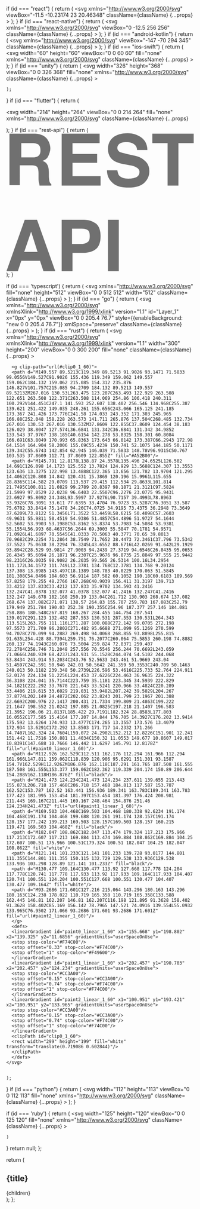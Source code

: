   if (id === "react") {
    return (
      <svg
        xmlns="http://www.w3.org/2000/svg"
        viewBox="-11.5 -10.23174 23 20.46348"
        className={className}
        {...props}
      >
        <title>React Logo</title>
        <circle cx="0" cy="0" r="2.05" fill="#61dafb" />
        <g stroke="#61dafb" strokeWidth="1" fill="none">
          <ellipse rx="11" ry="4.2" />
          <ellipse rx="11" ry="4.2" transform="rotate(60)" />
          <ellipse rx="11" ry="4.2" transform="rotate(120)" />
        </g>
      </svg>
    );
  }
  if (id === "react-native") {
    return (
      <svg
        xmlns="http://www.w3.org/2000/svg"
        viewBox="0 -12.5 256 256"
        className={className}
        {...props}
      >
        <title>React Native Logo</title>
        <path fill="#4e4e4e" d="M121.309004,84.6732585 C123.402504,81.5874152 125.694292,81.1950171 127.553451,81.1950171 C129.41261,81.1950171 132.509843,81.5874152 134.604162,84.6732585 C151.106348,107.339593 178.345607,152.492 198.439108,185.798721 C211.542532,207.519499 221.6069,224.201947 223.671721,226.324944 C231.422996,234.294992 242.053551,229.327949 248.230809,220.287799 C254.312201,211.387762 256.000111,205.138399 256.000111,198.471155 C256.000111,193.930186 167.895315,30.0714244 159.022317,16.4322117 C150.48936,3.31359639 147.710044,0 133.105527,0 L122.176721,0 C107.615631,0 105.511479,3.31359639 96.9777022,16.4322117 C88.1055238,30.0714244 0.0001105152,193.930186 0.0001105152,198.471155 C0.0001105152,205.138399 1.68839227,211.387762 7.76991495,220.287799 C13.9471241,229.327949 24.5775965,234.294992 32.3286259,226.324944 C34.3936934,224.201947 44.4580605,207.519499 57.5616485,185.798721 C77.654822,152.492 104.806818,107.339593 121.309004,84.6732585 Z" />
      </svg>
    );
  }
  if (id === "android-kotlin") {
    return (
      <svg
        xmlns="http://www.w3.org/2000/svg"
        viewBox="-147 -70 294 345"
        className={className}
        {...props}
      >
        <title>Android Kotlin Logo</title>
        <g fill="#a4c639">
          <use stroke="#FFF" strokeWidth="14.4" xlinkHref="#b" />
          <use xlinkHref="#a" transform="scale(-1,1)" />
          <g id="a" stroke="#FFF" strokeWidth="7.2">
            <rect rx="6.5" transform="rotate(29)" height="86" width="13" y="-86" x="14" />
            <rect id="c" rx="24" height="133" width="48" y="41" x="-143" />
            <use y="97" x="85" xlinkHref="#c" />
          </g>
          <g id="b">
            <ellipse cy="41" rx="91" ry="84" />
            <rect rx="22" height="182" width="182" y="20" x="-91" />
          </g>
        </g>
        <g stroke="#FFF" strokeWidth="7.2" fill="#FFF">
          <path d="m-95 44.5h190" />
          <circle cx="-42" r="4" />
          <circle cx="42" r="4" />
        </g>
      </svg>
    );
  }
  if (id === "ios-swift") {
    return (
      <svg
        width="60"
        height="60"
        viewBox="0 0 60 60"
        fill="none"
        xmlns="http://www.w3.org/2000/svg"
        className={className}
        {...props}
      >
        <title>iOS Swift Logo</title>
        <path d="M59.3867 16.4501C59.3832 15.8528 59.3766 15.2558 59.3601 14.6578C59.3253 13.357 59.2484 12.0444 59.0172 10.7575C58.7826 9.4506 58.3991 8.2354 57.7947 7.0482C57.2014 5.8823 56.4258 4.8154 55.5006 3.8902C54.5756 2.965 53.5087 2.1895 52.3423 1.5959C51.1561 0.9922 49.9407 0.6088 48.635 0.3742C47.3474 0.1423 46.0348 0.0659 44.733 0.0307C44.1353 0.0145 43.5382 0.0077 42.9407 0.004C42.2315 0 41.5218 0 40.8128 0H25.0912H18.5781C17.8684 0 17.1595 0 16.4505 0.0041C15.8528 0.0078 15.255 0.0146 14.6582 0.0308C14.3328 0.0396 14.0067 0.051 13.6804 0.0667C12.7016 0.1139 11.7213 0.2004 10.7561 0.3743C9.77684 0.5503 8.84824 0.8099 7.94484 1.1834C7.64374 1.3078 7.34534 1.445 7.04874 1.5959C6.17394 2.0411 5.35494 2.5886 4.61004 3.2248C4.36174 3.4369 4.12164 3.6588 3.89044 3.8901C2.96504 4.8153 2.18944 5.8822 1.59614 7.0481C0.991738 8.2353 0.608738 9.4505 0.373938 10.7574C0.142938 12.0443 0.0661381 13.3569 0.0311381 14.6577C0.0147381 15.2557 0.00783811 15.8527 0.00393811 16.45C-0.000561889 17.1594 3.81111e-05 17.8689 3.81111e-05 18.5781V28.26V40.8125C3.81111e-05 41.5224 -0.000661889 42.2312 0.00393811 42.9411C0.00783811 43.5384 0.0147381 44.1354 0.0311381 44.7324C0.0661381 46.0339 0.142838 47.3468 0.373938 48.6331C0.608738 49.9396 0.991738 51.1559 1.59614 52.3428C2.18944 53.509 2.96504 54.5756 3.89044 55.5004C4.81514 56.426 5.88234 57.2014 7.04884 57.7954C8.23514 58.3992 9.45044 58.7821 10.7564 59.0167C12.0432 59.2483 13.3568 59.3253 14.6583 59.3601C15.2551 59.376 15.8529 59.3831 16.4506 59.3865C17.1596 59.3916 17.8685 59.3909 18.5782 59.3909H40.8128C41.5218 59.3909 42.2315 59.3916 42.9406 59.3865C43.5381 59.3831 44.1352 59.376 44.7329 59.3601C46.0347 59.3253 47.3473 59.2482 48.6349 59.0167C49.9406 58.7821 51.156 58.3991 52.3422 57.7954C53.5086 57.2015 54.5755 56.426 55.5005 55.5004C56.4257 54.5755 57.2014 53.509 57.7946 52.3428C58.399 51.1559 58.7825 49.9397 59.0171 48.6331C59.2483 47.3468 59.3252 46.0339 59.36 44.7324C59.3764 44.1354 59.383 43.5385 59.3866 42.9411C59.3912 42.2312 59.3908 41.5224 59.3908 40.8125V18.5781C59.3909 17.8689 59.3912 17.1594 59.3867 16.4501Z" fill="#F05138" />
        <path d="M47.0605 36.6607C47.0591 36.6589 47.0578 36.6576 47.0563 36.6559C47.122 36.4323 47.1898 36.2101 47.2473 35.9809C49.7123 26.16 43.6962 14.549 33.5157 8.43555C37.977 14.4834 39.9496 21.8088 38.197 28.215C38.0407 28.7864 37.8528 29.3348 37.6451 29.8678C37.4197 29.7197 37.1357 29.5516 36.7543 29.3413C36.7543 29.3413 26.6274 23.0886 15.6515 12.0291C15.3635 11.7388 21.5043 20.8061 28.4734 28.169C25.19 26.3263 16.0396 19.6686 10.2468 14.3667C10.9585 15.5536 11.805 16.6965 12.7355 17.7968C17.573 23.9317 23.8817 31.5012 31.4398 37.3137C26.1294 40.5635 18.6257 40.8162 11.1546 37.3171C9.30673 36.4511 7.56953 35.4062 5.96143 34.219C9.12393 39.2775 13.9946 43.6419 19.9227 46.1898C26.9922 49.2279 34.0223 49.0219 39.2583 46.2396L39.2542 46.2456C39.2781 46.2305 39.3085 46.214 39.3333 46.1987C39.5483 46.0831 39.7617 45.9654 39.9704 45.8411C42.4861 44.5353 47.4551 43.2105 50.1222 48.3999C50.7754 49.6699 52.1634 42.9395 47.0605 36.6607Z" fill="white" />
      </svg>
    );
  }
  if (id === "unity") {
    return (
      <svg
        width="326"
        height="368"
        viewBox="0 0 326 368"
        fill="none"
        xmlns="http://www.w3.org/2000/svg"
        className={className}
        {...props}
      >
        <title>Unity Logo</title>
        <path d="M325.729 258.325V86.6778L177.07 0.854004V66.7544L235.308 100.471C237.607 102.003 237.607 105.069 235.308 105.835L166.342 145.682C164.043 147.214 161.744 146.448 160.212 145.682L91.2463 105.835C88.9475 105.069 88.9475 101.237 91.2463 100.471L149.484 66.7544V0.854004L0.0585938 86.6778V258.325L56.7636 225.375V157.942C56.7636 155.643 59.8287 154.111 61.3613 154.877L130.327 194.724C132.626 196.256 133.392 197.789 133.392 200.088V279.781C133.392 282.08 130.327 283.613 128.794 282.846L70.5567 249.13L13.8517 282.08L162.511 368.67L311.17 282.846L254.465 249.896L196.227 283.613C193.928 285.145 191.629 283.613 191.629 280.547V200.854C191.629 198.555 193.162 196.256 194.695 195.49L263.66 155.643C265.959 154.111 268.258 155.643 268.258 158.708V226.141L325.729 258.325Z" fill="#4C4C4C" />
        <path d="M162.511 368.67L311.17 282.846L254.465 249.896L196.227 283.613C193.928 285.145 191.629 283.613 191.629 280.547V200.854C191.629 198.555 193.162 196.256 194.695 195.49L263.66 155.643C265.959 154.111 268.258 155.643 268.258 158.708V226.141L324.963 259.092V86.6777L162.511 180.931L162.511 368.67Z" fill="black" />
        <path d="M177.07 0.854004V66.7544L235.308 100.471C237.607 102.003 237.607 105.069 235.308 105.835L166.342 145.682C164.043 147.214 161.744 146.448 160.212 145.682L91.2463 105.835C88.9475 105.069 88.9475 101.237 91.2463 100.471L149.484 66.7544V0.854004L0.0585938 86.6778L162.511 180.931L324.963 86.6777L177.07 0.854004Z" fill="#808080" />
        <path d="M129.561 283.613L71.323 249.896L14.618 282.846L163.277 368.67V180.931L0.0585938 86.6778V258.325L56.7636 225.375V157.942C56.7636 155.643 59.8287 154.111 61.3613 154.877L130.327 194.724C132.626 196.256 133.392 197.789 133.392 200.088V279.781C134.158 282.846 131.859 285.145 129.561 283.613Z" fill="#4C4C4C" />
      </svg>

    );

}
if (id === "flutter") {
return (

<svg
  width="214"
  height="264"
  viewBox="0 0 214 264"
  fill="none"
  xmlns="http://www.w3.org/2000/svg"
  className={className}
  {...props}
>
  <title>Flutter Logo</title>
  <path
    d="M132.28 0.0900002L213.95 0L76.9301 136.95L41.2201 172.46L0.590088 131.78L132.28 0.0900002ZM131.52 122.37C132.58 120.97 134.53 121.66 136.01 121.48L213.88 121.5L142.91 192.4L102.07 151.81L131.52 122.37Z"
    fill="#44D1FD"
  />
  <path
    d="M61.3601 192.47L102.07 151.81L142.91 192.4L143.08 192.58L102.08 233.2L61.3601 192.47Z"
    fill="#1FBCFD"
  />
  <path
    d="M102.08 233.2L143.08 192.58L213.91 263.48C187.23 263.54 160.56 263.46 133.89 263.52C132.37 263.86 131.43 262.47 130.46 261.61L102.08 233.2Z"
    fill="#08589C"
  />
</svg>
); }
if (id === "rest-api") {
    return (
      <svg
        width="609"
        height="447"
        viewBox="0 0 609 447"
        fill="none"
        xmlns="http://www.w3.org/2000/svg"
        className={className}
        {...props}
      >
        <title>Rest API Logo</title>
        <path d="M47.2 104.2H80.8C90.4 104.2 96.8 105.8 100 109C103.2 112.2 104.8 120.2 104.8 129.8V145.8C104.8 150.6 104.8 155.4 106.4 160.2C106.4 161.8 108 165 108 169.8H146.4V165C143.2 163.4 141.6 160.2 140 155.4C140 152.2 138.4 147.4 138.4 139.4V128.2C138.4 117 136.8 107.4 133.6 102.6C130.4 96.2002 125.6 93.0002 117.6 89.8002C127.2 86.6002 133.6 81.8002 136.8 73.8002C140 65.8002 143.2 57.8002 143.2 49.8002C143.2 43.4002 141.6 37.0002 140 32.2002C138.4 27.4002 135.2 22.6002 132 17.8002C127.2 13.0002 122.4 8.20019 116 6.60019C109.6 3.40019 101.6 1.80017 90.4 1.80017H10.4V168.2H44V104.2H47.2ZM47.2 32.2002H85.6001C92.0001 32.2002 98.4001 33.8002 101.6 35.4002C108 38.6002 111.2 45.0002 111.2 56.2002C111.2 65.8002 108 72.2002 101.6 75.4002C98.4001 77.0002 92.0001 78.6002 85.6001 78.6002H48.8V32.2002H47.2ZM215.2 96.2002H295.2V67.4002H215.2V32.2002H303.2V1.80017H180V169.8H306.4V139.4H215.2V96.2002ZM420 73.8002L391.2 67.4002C380 64.2002 372 62.6002 368.8 61.0002C364 57.8002 360.8 53.0002 360.8 48.2002C360.8 41.8002 364 37.0002 368.8 33.8002C373.6 30.6002 381.6 29.0002 391.2 29.0002C399.2 29.0002 405.6 30.6002 412 33.8002C420 38.6002 424.8 45.0002 424.8 54.6002H458.4C458.4 37.0002 450.4 22.6002 439.2 14.6002C426.4 5.00019 412 0.200195 394.4 0.200195C373.6 0.200195 357.6 5.00019 346.4 14.6002C335.2 24.2002 330.4 37.0002 330.4 51.4002C330.4 67.4002 336.8 80.2002 348 88.2002C354.4 93.0002 367.2 97.8002 384.8 101L402.4 104.2C413.6 105.8 420 109 424.8 112.2C429.6 115.4 432.8 120.2 432.8 125C432.8 134.6 428 141 418.4 144.2C413.6 145.8 405.6 147.4 397.6 147.4C383.2 147.4 373.6 144.2 367.2 137.8C364 134.6 362.4 128.2 360.8 120.2H327.2C327.2 137.8 333.6 150.6 346.4 161.8C359.2 173 376.8 176.2 397.6 176.2C418.4 176.2 436 171.4 447.2 161.8C458.4 152.2 464.8 139.4 464.8 123.4C464.8 109 460 97.8002 450.4 89.8002C442.4 81.8002 432.8 77.0002 420 73.8002ZM474.4 32.2002H524V169.8H559.2V32.2002H608.8V1.80017H474.4V32.2002ZM60 280.2L0.800049 446.6H37.6001L48.8 413H109.6L120.8 446.6H159.2L100 280.2H60ZM58.4 384.2L80.8 318.6L101.6 384.2H58.4ZM252 280.2H180V446.6H215.2V387.4H250.4C268 387.4 282.4 382.6 292 374.6C301.6 366.6 306.4 352.2 306.4 333C306.4 315.4 301.6 301 292 293C280.8 285 268 280.2 252 280.2ZM264.8 352.2C260 355.4 253.6 358.6 245.6 358.6H213.6V309H245.6C253.6 309 260 310.6 264.8 313.8C269.6 317 271.2 323.4 271.2 333C271.2 342.6 269.6 349 264.8 352.2ZM330.4 280.2H365.6V446.6H330.4V280.2Z" fill="#707070" />
      </svg>
    );
  }

  if (id === 'typescript') {
      return (
          <svg 
              xmlns="http://www.w3.org/2000/svg" 
              fill="none" 
              height="512" 
              viewBox="0 0 512 512" 
              width="512"
              className={className}
              {...props}
              >
          <rect fill="#3178c6" height="512" rx="50" width="512"/>
          <rect fill="#3178c6" height="512" rx="50" width="512"/>
          <path clip-rule="evenodd" d="m316.939 407.424v50.061c8.138 4.172 17.763 7.3 28.875 9.386s22.823 3.129 35.135 3.129c11.999 0 23.397-1.147 34.196-3.442 10.799-2.294 20.268-6.075 28.406-11.342 8.138-5.266 14.581-12.15 19.328-20.65s7.121-19.007 7.121-31.522c0-9.074-1.356-17.026-4.069-23.857s-6.625-12.906-11.738-18.225c-5.112-5.319-11.242-10.091-18.389-14.315s-15.207-8.213-24.18-11.967c-6.573-2.712-12.468-5.345-17.685-7.9-5.217-2.556-9.651-5.163-13.303-7.822-3.652-2.66-6.469-5.476-8.451-8.448-1.982-2.973-2.974-6.336-2.974-10.091 0-3.441.887-6.544 2.661-9.308s4.278-5.136 7.512-7.118c3.235-1.981 7.199-3.52 11.894-4.615 4.696-1.095 9.912-1.642 15.651-1.642 4.173 0 8.581.313 13.224.938 4.643.626 9.312 1.591 14.008 2.894 4.695 1.304 9.259 2.947 13.694 4.928 4.434 1.982 8.529 4.276 12.285 6.884v-46.776c-7.616-2.92-15.937-5.084-24.962-6.492s-19.381-2.112-31.066-2.112c-11.895 0-23.163 1.278-33.805 3.833s-20.006 6.544-28.093 11.967c-8.086 5.424-14.476 12.333-19.171 20.729-4.695 8.395-7.043 18.433-7.043 30.114 0 14.914 4.304 27.638 12.912 38.172 8.607 10.533 21.675 19.45 39.204 26.751 6.886 2.816 13.303 5.579 19.25 8.291s11.086 5.528 15.415 8.448c4.33 2.92 7.747 6.101 10.252 9.543 2.504 3.441 3.756 7.352 3.756 11.733 0 3.233-.783 6.231-2.348 8.995s-3.939 5.162-7.121 7.196-7.147 3.624-11.894 4.771c-4.748 1.148-10.303 1.721-16.668 1.721-10.851 0-21.597-1.903-32.24-5.71-10.642-3.806-20.502-9.516-29.579-17.13zm-84.159-123.342h64.22v-41.082h-179v41.082h63.906v182.918h50.874z" fill="#fff" fill-rule="evenodd"/>
          </svg>
      );
  }
  if (id === "go") {
    return (
      <svg
        xmlns="http://www.w3.org/2000/svg"
        xmlnsXlink="http://www.w3.org/1999/xlink"
        version="1.1"
        id="Layer_1"
        x="0px"
        y="0px"
        viewBox="0 0 205.4 76.7"
        style={{enableBackground: "new 0 0 205.4 76.7"}}
        xmlSpace="preserve"
        className={className}
        {...props}
      >
        <title>Go Logo</title>
        <style type="text/css">{`.st0{fill:#00ACD7;}`}</style>
        <g>
          <g>
            <g>
              <g>
                <path className="st0" d="M15.5,23.2c-0.4,0-0.5-0.2-0.3-0.5l2.1-2.7c0.2-0.3,0.7-0.5,1.1-0.5h35.7c0.4,0,0.5,0.3,0.3,0.6l-1.7,2.6      c-0.2,0.3-0.7,0.6-1,0.6L15.5,23.2z"/>
              </g>
            </g>
          </g>
        </g>
        <g>
          <g>
            <g>
              <g>
                <path className="st0" d="M0.4,32.4c-0.4,0-0.5-0.2-0.3-0.5l2.1-2.7c0.2-0.3,0.7-0.5,1.1-0.5h45.6c0.4,0,0.6,0.3,0.5,0.6l-0.8,2.4      c-0.1,0.4-0.5,0.6-0.9,0.6L0.4,32.4z"/>
              </g>
            </g>
          </g>
        </g>
        <g>
          <g>
            <g>
              <g>
                <path className="st0" d="M24.6,41.6c-0.4,0-0.5-0.3-0.3-0.6l1.4-2.5c0.2-0.3,0.6-0.6,1-0.6h20c0.4,0,0.6,0.3,0.6,0.7L47.1,41      c0,0.4-0.4,0.7-0.7,0.7L24.6,41.6z"/>
              </g>
            </g>
          </g>
        </g>
        <g>
          <g id="CXHf1q_3_">
            <g>
              <g>
                <path className="st0" d="M128.4,21.4c-6.3,1.6-10.6,2.8-16.8,4.4c-1.5,0.4-1.6,0.5-2.9-1c-1.5-1.7-2.6-2.8-4.7-3.8       c-6.3-3.1-12.4-2.2-18.1,1.5c-6.8,4.4-10.3,10.9-10.2,19c0.1,8,5.6,14.6,13.5,15.7c6.8,0.9,12.5-1.5,17-6.6       c0.9-1.1,1.7-2.3,2.7-3.7c-3.6,0-8.1,0-19.3,0c-2.1,0-2.6-1.3-1.9-3c1.3-3.1,3.7-8.3,5.1-10.9c0.3-0.6,1-1.6,2.5-1.6       c5.1,0,23.9,0,36.4,0c-0.2,2.7-0.2,5.4-0.6,8.1c-1.1,7.2-3.8,13.8-8.2,19.6c-7.2,9.5-16.6,15.4-28.5,17       c-9.8,1.3-18.9-0.6-26.9-6.6c-7.4-5.6-11.6-13-12.7-22.2c-1.3-10.9,1.9-20.7,8.5-29.3c7.1-9.3,16.5-15.2,28-17.3       c9.4-1.7,18.4-0.6,26.5,4.9c5.3,3.5,9.1,8.3,11.6,14.1C130,20.6,129.6,21.1,128.4,21.4z"/>
              </g>
              <g>
                <path className="st0" d="M161.5,76.7c-9.1-0.2-17.4-2.8-24.4-8.8c-5.9-5.1-9.6-11.6-10.8-19.3c-1.8-11.3,1.3-21.3,8.1-30.2       c7.3-9.6,16.1-14.6,28-16.7c10.2-1.8,19.8-0.8,28.5,5.1c7.9,5.4,12.8,12.7,14.1,22.3c1.7,13.5-2.2,24.5-11.5,33.9       c-6.6,6.7-14.7,10.9-24,12.8C166.8,76.3,164.1,76.4,161.5,76.7z M185.3,36.3c-0.1-1.3-0.1-2.3-0.3-3.3       c-1.8-9.9-10.9-15.5-20.4-13.3c-9.3,2.1-15.3,8-17.5,17.4c-1.8,7.8,2,15.7,9.2,18.9c5.5,2.4,11,2.1,16.3-0.6       C180.5,51.3,184.8,44.9,185.3,36.3z"/>
              </g>
            </g>
          </g>
        </g>
      </svg>
    );
  }
  if (id === "rust") {
    return (
      <svg
        xmlns="http://www.w3.org/2000/svg"
        xmlnsXlink="http://www.w3.org/1999/xlink"
        version="1.1"
width="300" height="200" viewBox="0 0 300 200" fill="none"
        className={className}
        {...props}
      >
  
      <g clip-path="url(#clip0_1_60)">
      <path d="M149.557 89.5213C119.349 89.5213 91.9026 93.1471 71.5833 99.0556V149.527C91.9026 155.436 119.349 159.062 149.557 159.062C184.132 159.062 215.085 154.312 235.876 146.827V101.757C215.085 94.2709 184.132 89.5213 149.557 89.5213ZM267.016 130.53L263.475 123.207C263.493 122.929 263.508 122.651 263.508 122.371C263.508 114.069 254.86 106.418 240.311 100.292V144.451C247.1 141.593 252.607 138.402 256.546 134.968C255.387 139.621 251.422 149.035 248.261 155.656C243.066 165.125 241.185 173.367 241.426 173.776C241.58 174.033 243.352 171.303 245.965 166.88C252.048 158.228 263.573 141.711 265.876 137.504C268.485 132.734 267.016 130.53 267.016 130.53ZM37.8609 122.855C37.8609 124.454 38.183 126.029 38.8047 127.574L36.6841 131.342C36.6841 131.342 34.9852 133.543 37.9767 138.185C40.6154 142.278 53.8325 158.301 60.8084 166.691C63.8049 170.993 65.8363 173.643 66.0142 173.387C66.2943 172.98 64.1514 164.904 58.2006 155.69C55.4239 150.741 52.1075 144.185 50.1171 139.342C55.6743 142.854 62.945 146.039 71.5833 148.78V96.9315C50.767 103.535 37.8609 112.71 37.8609 122.855Z" fill="#A52B00"/>
      <path d="M145.791 12.8178L138.87 24.3578L135.496 24.6525L126.502 14.691C126.098 14.1723 125.552 13.7824 124.929 13.5688C124.307 13.3553 123.636 13.3275 122.998 13.4888C122.365 13.656 121.782 13.9704 121.295 14.4062C120.808 14.842 120.431 15.3869 120.196 15.9961L115.655 28.8365C114.582 29.0709 113.537 29.415 112.534 29.8633L101.814 21.7495C100.811 21.0829 99.2789 20.8397 98.1871 21.3121C97.5824 21.5999 97.0529 22.0238 96.6403 22.5507C96.2276 23.0775 95.9431 23.6927 95.8092 24.348L93.5997 37.9276L90.7157 39.4993L78.8963 33.9326C78.3091 33.611 77.6395 33.4704 76.9723 33.5287C76.3051 33.587 75.6702 33.8414 75.1478 34.26C74.0725 34.9195 73.4375 36.2948 73.3649 37.6209L73.8122 51.3456L71.3522 53.4459L58.6215 50.4098C57.2603 49.9631 55.9811 50.4519 54.9386 51.4857C54.4896 51.9727 54.1644 52.5602 53.9903 53.1988C53.8162 53.8374 53.7983 54.5084 53.9381 55.1554L56.993 68.4637C56.2644 69.3003 55.5847 70.1781 54.9571 71.0926L41.6897 70.5545C41.0333 70.5063 40.3771 70.65 39.8013 70.9682C39.2254 71.2864 38.7549 71.7652 38.4473 72.3461C37.796 73.5342 37.5523 75.0638 38.2294 76.3245L43.6552 88.6716L42.0269 91.642L29.1929 93.8942C28.529 93.9814 27.9003 94.2439 27.3719 94.6546C26.8435 95.0653 26.4345 95.6094 26.1871 96.2307C25.9676 96.8735 25.8849 97.555 25.9442 98.2316C26.0035 98.9082 26.2035 99.565 26.5314 100.16L34.2954 111.172L34.1572 111.749L12.3781 134.768C12.3781 134.768 9.20124 137.308 13.8985 143.497C18.1389 148.783 40.0229 170.063 51.5845 181.308C54.0496 184.603 56.9114 187.582 60.1052 190.18C60.6183 189.569 57.8258 179.255 48.2766 167.268C40.9039 156.411 31.3197 139.713 33.4212 137.833C33.4212 137.833 35.9702 134.593 41.2416 132.247C41.0378 132.077 41.0378 132.077 41.2416 132.247C41.2416 132.247 149.678 182.168 250.19 133.04C261.712 130.903 268.674 137.082 268.674 137.082C271.071 138.57 264.83 155.707 259.783 167.083C252.79 179.949 251.784 190.03 252.38 190.355C254.96 187.377 257.146 184.081 258.886 180.548C267.819 168.267 284.455 144.754 287.541 139.017C291.123 132.482 287.553 130.531 287.553 130.531L264.343 113.515L263.755 111.116L271.287 100.088C272.142 99.0705 272.198 97.5573 271.709 96.2802C271.482 95.6688 271.099 95.1269 270.599 94.7078C270.099 94.2887 269.498 94.0068 268.855 93.8898L255.815 91.635L254.428 88.7394L259.751 76.2077C260.064 75.5853 260.198 74.8882 260.137 74.1943C260.076 73.5004 259.824 72.8371 259.407 72.2784C258.746 71.2048 257.556 70.5546 256.244 70.6692L243.059 71.0666L240.939 68.4237L243.931 55.1528C244.074 54.5102 244.068 53.8434 243.914 53.2034C243.76 52.5633 243.461 51.9669 243.04 51.4597C242.591 50.946 242.01 50.5642 241.359 50.3553C240.709 50.1463 240.013 50.1182 239.348 50.2739L226.596 53.4616C225.733 52.764 224.911 52.0174 224.134 51.2256L224.453 37.6226C224.463 36.9635 224.322 36.3108 224.041 35.7144C223.759 35.1181 223.345 34.5939 222.829 34.1821C222.292 33.7678 221.643 33.5241 220.966 33.4824C220.289 33.4406 219.615 33.6029 219.031 33.9482L207.242 39.5029L204.267 37.8774L202.149 24.4872C202.062 23.8243 201.799 23.1967 201.388 22.6692C200.976 22.1417 200.431 21.7334 199.809 21.4863C199.222 21.1647 198.552 21.0242 197.885 21.0825C197.218 21.1407 196.583 21.3952 196.06 21.8137L185.422 29.7191L182.324 28.8583L177.803 16.0552C177.585 15.4164 177.207 14.844 176.705 14.3927C176.202 13.9414 175.592 13.6264 174.933 13.4777C174.265 13.3557 173.576 13.4079 172.934 13.6291C172.292 13.8503 171.717 14.2332 171.266 14.7407L162.324 24.7604L159.072 24.2902L152.212 12.8226C151.901 12.241 151.442 11.7516 150.881 11.4034C150.32 11.0553 149.677 10.8607 149.017 10.8391C147.688 10.7666 146.442 11.6297 145.791 12.8178Z" fill="url(#paint0_linear_1_60)"/>
      <path d="M112.926 162.529C112.511 162.176 112.294 161.966 112.294 161.966L147.811 159.062C118.839 120.906 95.6291 151.301 93.1587 154.7V162.529H112.926ZM186.876 162.118C187.291 161.765 187.508 161.555 187.508 161.555L153.377 159.062C182.362 119.339 204.174 150.89 206.644 154.288V162.118H186.876Z" fill="black"/>
      <path d="M241.473 124.234C241.473 124.234 237.611 139.655 213.443 155.873L206.718 157.468C206.718 157.468 184.813 117.587 153.787 162.52C153.787 162.52 163.441 156.936 189.341 163.783C189.341 163.783 177.423 181.995 153.454 181.397C153.454 181.397 176.424 208.981 211.445 169.167C211.445 169.167 248.464 154.876 251.46 124.234H241.473Z" fill="url(#paint1_linear_1_60)"/>
      <path d="M169.503 104.468C169.503 104.468 180.338 92.6234 191.174 104.468C191.174 104.468 199.688 120.261 191.174 128.157C191.174 128.157 177.242 139.213 169.503 128.157C169.503 128.157 160.215 119.471 169.503 104.468Z" fill="black"/>
      <path d="M182.047 108.862C182.047 113.474 179.324 117.213 175.966 117.213C172.607 117.213 169.884 113.474 169.884 108.862C169.884 104.25 172.607 100.51 175.966 100.51C179.324 100.51 182.047 104.25 182.047 108.862Z" fill="white"/>
      <path d="M121.141 101.233C121.141 101.233 139.728 93.0177 144.801 111.355C144.801 111.355 150.115 132.729 129.538 133.936C129.538 133.936 103.298 128.89 121.141 101.233Z" fill="black"/>
      <path d="M130.477 109.164C130.477 113.92 127.668 117.778 124.204 117.778C120.741 117.778 117.933 113.92 117.933 109.164C117.933 104.407 120.741 100.551 124.204 100.551C127.668 100.551 130.477 104.407 130.477 109.164Z" fill="white"/>
      <path d="M93.2686 171.601C127.216 215.064 143.296 180.163 143.296 180.163C124.238 178.022 110.719 165.358 110.719 165.358C133.588 162.445 146.81 162.207 146.81 162.207C116.198 121.895 91.3628 158.402 91.3628 158.402C85.169 156.142 78.7965 147.521 74.0916 139.554L55.0932 133.965C76.9502 171.066 93.2686 171.601 93.2686 171.601Z" fill="url(#paint2_linear_1_60)"/>
      </g>
      <defs>
      <linearGradient id="paint0_linear_1_60" x1="155.668" y1="198.802" x2="139.325" y2="11.6856" gradientUnits="userSpaceOnUse">
      <stop stop-color="#F74C00"/>
      <stop offset="0.33" stop-color="#F74C00"/>
      <stop offset="1" stop-color="#F49600"/>
      </linearGradient>
      <linearGradient id="paint1_linear_1_60" x1="202.457" y1="190.703" x2="202.457" y2="124.234" gradientUnits="userSpaceOnUse">
      <stop stop-color="#CC3A00"/>
      <stop offset="0.15" stop-color="#CC3A00"/>
      <stop offset="0.74" stop-color="#F74C00"/>
      <stop offset="1" stop-color="#F74C00"/>
      </linearGradient>
      <linearGradient id="paint2_linear_1_60" x1="100.951" y1="193.421" x2="100.951" y2="133.965" gradientUnits="userSpaceOnUse">
      <stop stop-color="#CC3A00"/>
      <stop offset="0.15" stop-color="#CC3A00"/>
      <stop offset="0.74" stop-color="#F74C00"/>
      <stop offset="1" stop-color="#F74C00"/>
      </linearGradient>
      <clipPath id="clip0_1_60">
      <rect width="299" height="199" fill="white" transform="translate(0.719086 0.602844)"/>
      </clipPath>
      </defs>
    </svg>


    );
  }
  if (id === "python") {
    return (
      <svg
        width="112"
        height="113"
        viewBox="0 0 112 113"
        fill="none"
        xmlns="http://www.w3.org/2000/svg"
        className={className}
        {...props}
      >
        <title>Python Logo</title>
        <path
          d="M55.5247 0.410099C50.9411 0.431397 46.5638 0.822317 42.7122 1.50385C31.366 3.50835 29.306 7.70395 29.306 15.4413V25.6601H56.1185V29.0663H29.306H19.2435C11.451 29.0663 4.62773 33.7501 2.49349 42.6601C0.0316724 52.8731 -0.0775229 59.2461 2.49349 69.9101C4.39942 77.8479 8.95104 83.5038 16.7435 83.5038H25.9622V71.2538C25.9622 62.4039 33.6194 54.5976 42.7122 54.5976H69.4935C76.9484 54.5976 82.8997 48.4594 82.8997 40.9726V15.4413C82.8997 8.17501 76.7698 2.71657 69.4935 1.50385C64.8875 0.737124 60.1084 0.388801 55.5247 0.410099Z"
          fill="url(#paint0_linear_1445_68)"
        />
        <path
          d="M86.2434 29.0664V40.9727C86.2434 50.2034 78.4175 57.9727 69.4934 57.9727H42.7122C35.3763 57.9727 29.3059 64.2511 29.3059 71.5977V97.1289C29.3059 104.395 35.6245 108.669 42.7122 110.754C51.1995 113.25 59.3384 113.701 69.4934 110.754C76.2436 108.8 82.8997 104.866 82.8997 97.1289V86.9102H56.1184V83.5039H82.8997H96.3059C104.098 83.5039 107.002 78.0685 109.712 69.9102C112.511 61.5113 112.392 53.4344 109.712 42.6602C107.786 34.9027 104.108 29.0664 96.3059 29.0664Z"
          fill="url(#paint1_linear_1445_68)"
        />
        <defs>
          <linearGradient
            id="paint0_linear_1445_68"
            x1="0.605957"
            y1="0.409179"
            x2="62.4326"
            y2="53.0941"
            gradientUnits="userSpaceOnUse"
          >
            <stop stopColor="#5A9FD4" />
            <stop offset="1" stopColor="#306998" />
          </linearGradient>
          <linearGradient
            id="paint1_linear_1445_68"
            x1="70.5366"
            y1="97.9573"
            x2="48.3555"
            y2="66.875"
            gradientUnits="userSpaceOnUse"
          >
            <stop stopColor="#FFD43B" />
            <stop offset="1" stopColor="#FFE873" />
          </linearGradient>
        </defs>
      </svg>
    );
  }

  if (id === 'ruby') {
    return (
      <svg 
      width="125" 
      height="120" 
      viewBox="0 0 125 120"
      fill="none" 
      xmlns="http://www.w3.org/2000/svg"
      className={className}
        {...props}
      >
        <path fill-rule="evenodd" clip-rule="evenodd" d="M34.0031 107.33C61.4691 111.08 88.4471 114.763 115.961 118.518C106.587 102.912 97.4541 87.705 88.2481 72.374L34.0031 107.33ZM123.713 20.947C121.292 24.583 118.866 28.216 116.448 31.854C108.144 44.347 99.8411 56.84 91.5451 69.339C91.0831 70.035 90.4841 70.587 91.1351 71.66C99.1511 84.897 107.104 98.173 115.077 111.437C116.335 113.532 117.607 115.619 119.234 117.629C120.846 85.436 122.457 53.242 124.068 21.049L123.713 20.947ZM14.2841 62.22C14.6591 62.575 15.5951 62.782 16.0311 62.567C23.7201 58.788 31.4581 55.093 38.9791 51.003C41.4321 49.67 43.3181 47.28 45.4311 45.342C52.4281 38.925 59.4141 32.495 66.3971 26.064C66.8241 25.669 67.3301 25.287 67.5851 24.789C70.0931 19.887 72.5581 14.96 75.1101 9.89102C72.0671 8.74701 69.1821 7.62801 66.2611 6.61001C65.8651 6.47201 65.2411 6.74601 64.8121 6.98501C58.0511 10.762 51.1631 14.338 44.6171 18.457C41.3421 20.518 38.6741 23.555 35.7741 26.2C31.1001 30.466 26.4321 34.742 21.8261 39.082C20.6041 40.234 19.4901 41.55 18.5381 42.936C15.3881 47.523 12.3321 52.176 9.13612 56.961C10.9221 58.808 12.5461 60.574 14.2841 62.22ZM42.3861 55.949C38.5611 72.108 34.7591 88.176 30.8301 104.772C49.2531 92.901 67.2511 81.304 85.1301 69.785C70.9021 65.18 56.7201 60.589 42.3861 55.949ZM119.017 21.103C103.451 23.704 88.2571 26.242 72.8671 28.813C78.1091 41.564 83.2461 54.059 88.5291 66.909C98.7501 51.55 108.769 36.499 119.017 21.103ZM43.0281 52.644C57.0451 57.194 70.7831 61.654 84.9201 66.244C79.6701 53.454 74.6001 41.111 69.4251 28.507C60.6101 36.566 51.9271 44.506 43.0281 52.644ZM14.8631 71.643C9.89212 83.526 5.09012 95.005 0.201117 106.691C9.59712 106.413 18.7051 106.144 28.1261 105.866C23.7031 94.454 19.3671 83.266 14.8631 71.643ZM28.4561 97.739L28.8021 97.663C32.1551 83.722 35.5561 69.877 38.9791 55.391C31.3431 59.36 24.0591 63.145 16.5761 67.035C20.3951 76.961 24.4671 87.432 28.4561 97.739ZM113.383 18.842C108.924 17.661 104.465 16.476 100.004 15.303C93.5921 13.617 87.1751 11.952 80.7671 10.251C79.9661 10.038 79.3871 9.89902 78.9161 10.864C76.6511 15.504 74.3161 20.109 72.0151 24.732C71.9441 24.875 71.9591 25.06 71.9041 25.419C85.7901 23.315 99.5831 21.224 113.374 19.134L113.383 18.842ZM87.5141 8.28802L123.857 18.342C121.773 12.403 119.84 6.89602 117.852 1.23202L87.5671 7.94701L87.5141 8.28802ZM31.5371 110.007C27.0361 109.488 22.4151 109.965 17.8501 110.044C14.1001 110.107 10.3501 110.25 6.60012 110.367C6.21412 110.379 5.82912 110.457 5.44412 110.873C36.4471 113.739 67.4491 116.605 98.4511 119.473L98.5141 119.059C88.5761 117.702 78.6371 116.345 68.6991 114.989C56.3151 113.298 43.9521 111.438 31.5371 110.007ZM0.814117 95.994C4.80912 86.724 8.78712 77.448 12.7981 68.185C13.1991 67.256 13.1681 66.625 12.3831 65.877C10.7051 64.28 9.14612 62.559 7.31212 60.651C4.83312 72.891 2.41512 84.828 -0.00488281 96.764L0.266117 96.891C0.451117 96.594 0.677117 96.313 0.814117 95.994ZM79.5541 5.84101C86.2911 4.10301 93.1261 2.74402 99.9211 1.22802C100.361 1.12902 100.791 0.984015 101.224 0.860015L101.157 0.528015C91.5861 1.81502 82.0161 3.10302 71.9631 4.45602C74.7041 5.65302 76.8161 6.54701 79.5541 5.84101Z" fill="#D91404"/>
      </svg>

    )
  }
  return null;
};

  return (
    <div className={className}>
      <h2>{title}</h2>
      {children}
    </div>
  );
};
